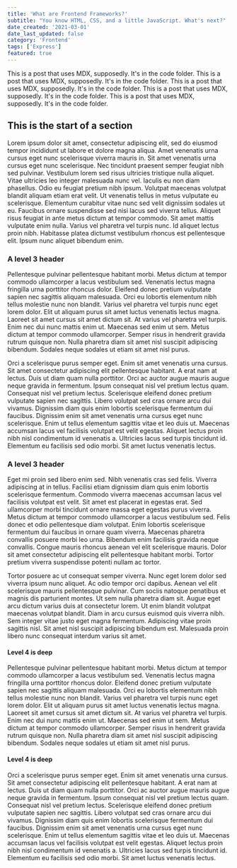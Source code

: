 ```yaml
---
title: 'What are Frontend Frameworks?'
subtitle: "You know HTML, CSS, and a little JavaScript. What's next?"
date_created: '2021-03-01'
date_last_updated: false
category: 'Frontend'
tags: ['Express']
featured: true
---
```



<DropCapP>
  This is a post that uses MDX, supposedly. It's in the code folder. This is a post that uses MDX,
  supposedly. It's in the code folder. This is a post that uses MDX, supposedly. It's in the code
  folder. This is a post that uses MDX, supposedly. It's in the code folder. This is a post that
  uses MDX, supposedly. It's in the code folder.
</DropCapP>

## This is the start of a section

Lorem ipsum dolor sit amet, consectetur adipiscing elit, sed do eiusmod tempor incididunt ut labore et dolore magna aliqua. Amet venenatis urna cursus eget nunc scelerisque viverra mauris in. Sit amet venenatis urna cursus eget nunc scelerisque. Nec tincidunt praesent semper feugiat nibh sed pulvinar. Vestibulum lorem sed risus ultricies tristique nulla aliquet. Vitae ultricies leo integer malesuada nunc vel. Iaculis eu non diam phasellus. Odio eu feugiat pretium nibh ipsum. Volutpat maecenas volutpat blandit aliquam etiam erat velit. Ut venenatis tellus in metus vulputate eu scelerisque. Elementum curabitur vitae nunc sed velit dignissim sodales ut eu. Faucibus ornare suspendisse sed nisi lacus sed viverra tellus. Aliquet risus feugiat in ante metus dictum at tempor commodo. Sit amet mattis vulputate enim nulla. Varius vel pharetra vel turpis nunc. Id aliquet lectus proin nibh. Habitasse platea dictumst vestibulum rhoncus est pellentesque elit. Ipsum nunc aliquet bibendum enim.

### A level 3 header

Pellentesque pulvinar pellentesque habitant morbi. Metus dictum at tempor commodo ullamcorper a lacus vestibulum sed. Venenatis lectus magna fringilla urna porttitor rhoncus dolor. Eleifend donec pretium vulputate sapien nec sagittis aliquam malesuada. Orci eu lobortis elementum nibh tellus molestie nunc non blandit. Varius vel pharetra vel turpis nunc eget lorem dolor. Elit ut aliquam purus sit amet luctus venenatis lectus magna. Laoreet sit amet cursus sit amet dictum sit. At varius vel pharetra vel turpis. Enim nec dui nunc mattis enim ut. Maecenas sed enim ut sem. Metus dictum at tempor commodo ullamcorper. Semper risus in hendrerit gravida rutrum quisque non. Nulla pharetra diam sit amet nisl suscipit adipiscing bibendum. Sodales neque sodales ut etiam sit amet nisl purus.

Orci a scelerisque purus semper eget. Enim sit amet venenatis urna cursus. Sit amet consectetur adipiscing elit pellentesque habitant. A erat nam at lectus. Duis ut diam quam nulla porttitor. Orci ac auctor augue mauris augue neque gravida in fermentum. Ipsum consequat nisl vel pretium lectus quam. Consequat nisl vel pretium lectus. Scelerisque eleifend donec pretium vulputate sapien nec sagittis. Libero volutpat sed cras ornare arcu dui vivamus. Dignissim diam quis enim lobortis scelerisque fermentum dui faucibus. Dignissim enim sit amet venenatis urna cursus eget nunc scelerisque. Enim ut tellus elementum sagittis vitae et leo duis ut. Maecenas accumsan lacus vel facilisis volutpat est velit egestas. Aliquet lectus proin nibh nisl condimentum id venenatis a. Ultricies lacus sed turpis tincidunt id. Elementum eu facilisis sed odio morbi. Sit amet luctus venenatis lectus.

### A level 3 header

Eget mi proin sed libero enim sed. Nibh venenatis cras sed felis. Viverra adipiscing at in tellus. Facilisi etiam dignissim diam quis enim lobortis scelerisque fermentum. Commodo viverra maecenas accumsan lacus vel facilisis volutpat est velit. Sit amet est placerat in egestas erat. Sed ullamcorper morbi tincidunt ornare massa eget egestas purus viverra. Metus dictum at tempor commodo ullamcorper a lacus vestibulum sed. Felis donec et odio pellentesque diam volutpat. Enim lobortis scelerisque fermentum dui faucibus in ornare quam viverra. Maecenas pharetra convallis posuere morbi leo urna. Bibendum enim facilisis gravida neque convallis. Congue mauris rhoncus aenean vel elit scelerisque mauris. Dolor sit amet consectetur adipiscing elit pellentesque habitant morbi. Tortor pretium viverra suspendisse potenti nullam ac tortor.

Tortor posuere ac ut consequat semper viverra. Nunc eget lorem dolor sed viverra ipsum nunc aliquet. Ac odio tempor orci dapibus. Aenean vel elit scelerisque mauris pellentesque pulvinar. Cum sociis natoque penatibus et magnis dis parturient montes. Ut sem nulla pharetra diam sit. Augue eget arcu dictum varius duis at consectetur lorem. Ut enim blandit volutpat maecenas volutpat blandit. Diam in arcu cursus euismod quis viverra nibh. Sem integer vitae justo eget magna fermentum. Adipiscing vitae proin sagittis nisl. Sit amet nisl suscipit adipiscing bibendum est. Malesuada proin libero nunc consequat interdum varius sit amet.

#### Level 4 is deep

Pellentesque pulvinar pellentesque habitant morbi. Metus dictum at tempor commodo ullamcorper a lacus vestibulum sed. Venenatis lectus magna fringilla urna porttitor rhoncus dolor. Eleifend donec pretium vulputate sapien nec sagittis aliquam malesuada. Orci eu lobortis elementum nibh tellus molestie nunc non blandit. Varius vel pharetra vel turpis nunc eget lorem dolor. Elit ut aliquam purus sit amet luctus venenatis lectus magna. Laoreet sit amet cursus sit amet dictum sit. At varius vel pharetra vel turpis. Enim nec dui nunc mattis enim ut. Maecenas sed enim ut sem. Metus dictum at tempor commodo ullamcorper. Semper risus in hendrerit gravida rutrum quisque non. Nulla pharetra diam sit amet nisl suscipit adipiscing bibendum. Sodales neque sodales ut etiam sit amet nisl purus.

#### Level 4 is deep

Orci a scelerisque purus semper eget. Enim sit amet venenatis urna cursus. Sit amet consectetur adipiscing elit pellentesque habitant. A erat nam at lectus. Duis ut diam quam nulla porttitor. Orci ac auctor augue mauris augue neque gravida in fermentum. Ipsum consequat nisl vel pretium lectus quam. Consequat nisl vel pretium lectus. Scelerisque eleifend donec pretium vulputate sapien nec sagittis. Libero volutpat sed cras ornare arcu dui vivamus. Dignissim diam quis enim lobortis scelerisque fermentum dui faucibus. Dignissim enim sit amet venenatis urna cursus eget nunc scelerisque. Enim ut tellus elementum sagittis vitae et leo duis ut. Maecenas accumsan lacus vel facilisis volutpat est velit egestas. Aliquet lectus proin nibh nisl condimentum id venenatis a. Ultricies lacus sed turpis tincidunt id. Elementum eu facilisis sed odio morbi. Sit amet luctus venenatis lectus.
